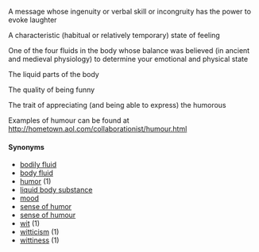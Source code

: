 A message whose ingenuity or verbal skill or incongruity has the power to evoke laughter

A characteristic (habitual or relatively temporary) state of feeling

One of the four fluids in the body whose balance was believed (in ancient and medieval physiology) to determine your emotional and physical state

The liquid parts of the body

The quality of being funny

The trait of appreciating (and being able to express) the humorous

Examples of humour can be found at http://hometown.aol.com/collaborationist/humour.html

==== Synonyms ====
*[[bodily fluid]]
*[[body fluid]]
*[[humor]] (1)
*[[liquid body substance]]
*[[mood]]
*[[sense of humor]]
*[[sense of humour]]
*[[wit]] (1)
*[[witticism]] (1)
*[[wittiness]] (1)